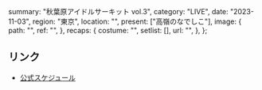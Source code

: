   summary: "秋葉原アイドルサーキット vol.3",
  category: "LIVE",
  date: "2023-11-03",
  region: "東京",
  location: "",
  present: ["高嶺のなでしこ"],
  image: {
    path: "",
    ref: "",
  },
  recaps: {
    costume: "",
    setlist: [],
    url: "",
  },
};

## リンク

- [公式スケジュール](https://takanenonadeshiko.jp/?p=1462)
